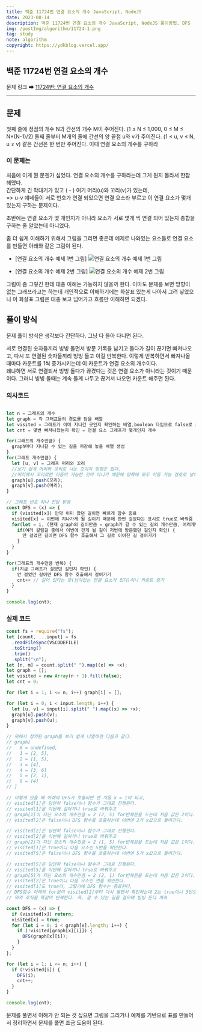 ```yaml
---
title: 백준 11724번 연결 요소의 개수 JavaScript, NodeJS
date: 2023-08-14
description: 백준 11724번 연결 요소의 개수 JavaScript, NodeJS 풀이방법, DFS
img: /postImg/algorithm/11724-1.png
tag: study
note: algorithm
copyright: https://ydkblog.vercel.app/
---
```


## 백준 11724번 연결 요소의 개수

문제 링크 ➡ [11724번: 연결 요소의 개수][백준]

---

## 문제

첫째 줄에 정점의 개수 N과 간선의 개수 M이 주어진다. (1 ≤ N ≤ 1,000, 0 ≤ M ≤ N×(N-1)/2)
둘째 줄부터 M개의 줄에 간선의 양 끝점 u와 v가 주어진다. (1 ≤ u, v ≤ N, u ≠ v) 같은 간선은 한 번만 주어진다.
이때 연결 요소의 개수를 구하라

### 이 문제는

처음에 이게 뭔 문젠가 싶었다. 연결 요소의 개수를 구하라는데 그게 뭔지 몰라서 한참 헤맸다.  
간단하게 긴 막대기가 있고 ( - ) 여기 머리(u)와 꼬리(v)가 있는데,  
=> u-v 얘네들이 서로 번호가 연결 되있으면 연결 요소라 부르고 이 연결 요소가 몇개 있는지 구하는 문제이다.

초반에는 연결 요소가 몇 개인지가 아니라 요소가 서로 몇개 씩 연결 되어 있는지 총합을 구하는 줄 알았는데 아니었다.

좀 더 쉽게 이해하기 위해서 그림을 그리면 좋은데
예제로 나와있는 요소들로 연결 요소를 만들면 아래와 같은 그림이 된다.

- [연결 요소의 개수 예제 1번 그림]
  ![연결 요소의 개수 예제 1번 그림](/postImg/algorithm/11724-1.png)

- [연결 요소의 개수 예제 2번 그림]
  ![연결 요소의 개수 예제 2번 그림](/postImg/algorithm/11724-2.png)

그림이 좀 그렇긴 한데 대충 이해는 가능하지 않을까 한다. 아마도
문제를 보면 방향이 없는 그래프라고는 하는데 개인적으로 이해하기에는 화살표 있는게
나아서 그려 넣었으니 이 화살표 그림은 대충 보고 넘어가고 흐름만 이해하면 되겠다.

## 풀이 방식

문제 풀이 방식은 생각보다 간단하다.
그냥 다 돌아 다니면 된다.

서로 연결된 숫자들끼리 빙빙 돌면서 방문 기록을 남기고 돌다가 길이 끊기면 빠져나오고,
다시 또 연결된 숫자들끼리 빙빙 돌고 이걸 반복한다. 이렇게 반복하면서 빠져나올 때마다
카운트를 1씩 증가시키는데 이 카운트가 연결 요소의 개수이다.  
왜냐하면 서로 연결되서 빙빙 돌다가 끊겼다는 것은 연결 요소가 아니라는 것이기 때문이다.
그러니 빙빙 돌때는 계속 돌게 나두고 끊겨서 나오면 카운트 해주면 된다.

### 의사코드

```javascript

let n = 그래프의 개수
let graph = 각 그래프들의 경로를 담을 배열
let visited = 그래프가 이미 지나간 곳인지 확인하는 배열,boolean 타입으로 false로 초기화
let cnt = 몇번 빠져나왔는지 확인 = 연결 요소 그래프가 몇개인지 개수

for(그래프의 개수만큼) {
  graph마다 지나갈 수 있는 길을 저장해 놓을 배열 생성
}
for(그래프 개수만큼) {
  let [u, v] = 그래프 머리와 꼬리
  //보기 쉽게 머리와 꼬리로 나눈 것이지 방향은 없다.
  //머리에서 꼬리로만 이동이 가능한 것이 아니기 때문에 양쪽에 모두 이동 가능 경로로 넣어준다.
  graph[u].push(꼬리);
  graph[v].push(머리);
}

// 그래프 번호 하나 전달 받음
const DFS = (x) => {
  if (visited[x]) 만약 이미 왔던 길이면 빠르게 함수 종료
  visited[x] = 이번에 지나가게 될 길이기 때문에 한번 걸었다는 표시로 true로 바꿔줌
  for(let = i, (현재 graph의 길이만큼 = graph가 갈 수 있는 길의 개수만큼, 여러개면 갈림 길이 있다고 생각해도 될듯함); i++ ) {
    if(여러 갈림길 중에서 이번에 걷게 될 길이 저번에 방문했던 길인지 확인) {
      안 걸었던 길이면 DFS 함수 호출해서 그 길로 이어진 길 걸어가기
    }
  }
}

for(그래프의 개수만큼 반복) {
  if(지금 그래프가 걸었던 길인지 확인) {
    안 걸었던 길이면 DFS 함수 호출해서 걸어가기
    cnt++ // 길이 있다는 뜻(남아있는 연결 요소가 있다)이니 카운트 증가
  }
}

console.log(cnt);
```

### 실제 코드

```javascript
const fs = require("fs");
let [count, ...input] = fs
  .readFileSync(VSCODEFILE)
  .toString()
  .trim()
  .split("\n");
let [n, m] = count.split(" ").map((x) => +x);
let graph = [];
let visited = new Array(n + 1).fill(false);
let cnt = 0;

for (let i = 1; i <= n; i++) graph[i] = [];

for (let i = 0; i < input.length; i++) {
  let [u, v] = input[i].split(" ").map((x) => +x);
  graph[u].push(v);
  graph[v].push(u);
}

// 위에서 정의된 graph를 보기 쉽게 나열하면 다음과 같다.
// graph[
//   0 = undefined,
//   1 = [2, 5],
//   2 = [1, 5],
//   3 = [4],
//   4 = [3, 6]
//   5 = [2, 1],
//   6 = [4]
// ]

// 이렇게 있을 때 아래의 DFS가 호출되면 맨 처음 x = 1이 되고,
// visited[1]은 당연히 false이니 함수가 그대로 진행된다.
// visited[1]을 이번에 걸어가니 true로 바꿔주고
// graph[1]이 지닌 요소의 개수만큼 = 2 (2, 5) for반복문을 도는데 처음 값은 2이다.
// visited[2]은 false이니 DFS 함수를 호출하는데 이번엔 2가 x값으로 들어간다.

// visited[2]은 당연히 false이니 함수가 그대로 진행된다.
// visited[2]을 이번에 걸어가니 true로 바꿔주고
// graph[2]가 지닌 요소의 개수만큼 = 2 (1, 5) for반복문을 도는데 처음 값은 1이다.
// visited[1]은 true이니 다음 요소인 5번을 확인한다.
// visited[5]은 false이니 DFS 함수를 호출하는데 이번엔 5가 x값으로 들어간다.

// visited[5]은 당연히 false이니 함수가 그대로 진행된다.
// visited[5]을 이번에 걸어가니 true로 바꿔주고
// graph[5]가 지닌 요소의 개수만큼 = 2 (2, 1) for반복문을 도는데 처음 값은 2이다.
// visited[2]은 true이니 다음 요소인 번을 확인한다.
// visited[1]도 true다, 그렇기에 DFS 함수는 종료된다,
// DFS함수 아래의 for문이 visited[2]부터 다시 돌면서 확인하는데 2는 true이니 3번으로 넘어간다.
// 위의 로직을 똑같이 반복한다. 즉, 갈 수 있는 길을 걸으며 빙빙 돈다 계속

const DFS = (x) => {
  if (visited[x]) return;
  visited[x] = true;
  for (let i = 0; i < graph[x].length; i++) {
    if (!visited[graph[x][i]]) {
      DFS(graph[x][i]);
    }
  }
};

for (let i = 1; i <= n; i++) {
  if (!visited[i]) {
    DFS(i);
    cnt++;
  }
}

console.log(cnt);
```

문제를 풀면서 이해가 안 되는 것 싶으면 그림을 그리거나 예제를 기반으로
표를 만들어서 정리하면서 문제를 풀면 조금 도움이 된다.

[백준]: https://www.acmicpc.net/problem/11724
